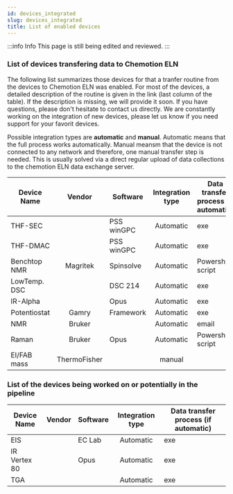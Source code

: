 ```yaml
---
id: devices_integrated
slug: devices_integrated
title: List of enabled devices
---
```


:::info Info
This page is still being edited and reviewed.
:::

### List of devices transfering data to Chemotion ELN

The following list summarizes those devices for that a tranfer routine from the devices to Chemotion ELN was enabled. For most of the devices, a detailed description of the routine is given in the link (last column of the table). If the description is missing, we will provide it soon. If you have questions, please don't hesitate to contact us directly. We are constantly working on the integration of new devices, please let us know if you need support for your favorit devices. 

Possible integration types are **automatic** and **manual**. Automatic means that the full process works automatically. Manual meansm that the device is not connected to any network and therefore, one manual transfer step is needed. This is usually solved via a direct regular upload of data collections to the chemotion ELN data exchange server. 

| Device Name | Vendor | Software | Integration type | Data transfer process (if automatic) | link to details|
|---|:---:|---|:---:|---|:---:|
| THF-SEC |  | PSS winGPC | Automatic | exe | link |
| THF-DMAC |  | PSS winGPC | Automatic | exe | link |
| Benchtop NMR | Magritek | Spinsolve | Automatic | Powershell script | [link to details](https://wiki.scc.kit.edu/lsdf/index.php/LSDF_Online_Storage:_SMB_/_CIFS#Using_SMB.2FCIFS_on_Windows) |
| LowTemp. DSC |  | DSC 214 | Automatic | exe | link |
| IR-Alpha |  | Opus | Automatic | exe | link |
| Potentiostat | Gamry | Framework | Automatic | exe | link |
| NMR | Bruker |  | Automatic | email | link |
| Raman | Bruker | Opus | Automatic | Powershell script | link |
| EI/FAB mass | ThermoFisher |  | manual |  | link |

### List of the devices being worked on or potentially in the pipeline

| Device Name | Vendor | Software | Integration type | Data transfer process (if automatic) |
|---|:---:|---|:---:|---|
| EIS |  | EC Lab | Automatic | exe |
| IR Vertex 80 |  | Opus | Automatic | exe |
| TGA | | | Automatic | exe |
